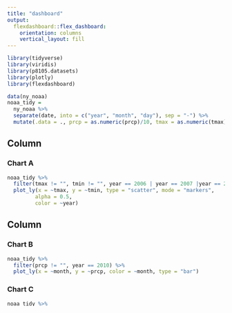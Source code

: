 ```yaml
---
title: "dashboard"
output: 
  flexdashboard::flex_dashboard:
    orientation: columns
    vertical_layout: fill
---
```


```r
library(tidyverse)
library(viridis)
library(p8105.datasets)
library(plotly)
library(flexdashboard)
```

```r
data(ny_noaa)
noaa_tidy =
  ny_noaa %>% 
  separate(date, into = c("year", "month", "day"), sep = "-") %>% 
  mutate(.data = ., prcp = as.numeric(prcp)/10, tmax = as.numeric(tmax)/10, tmin = as.numeric(tmin)/10)

```


Column {data-width=650}
-----------------------------------------------------------------------

### Chart A

```r
noaa_tidy %>%
  filter(tmax != "", tmin != "", year == 2006 | year == 2007 |year == 2008 | year == 2009 | year == 2010) %>%
  plot_ly(x = ~tmax, y = ~tmin, type = "scatter", mode = "markers",
         alpha = 0.5,
         color = ~year)
```

Column {data-width=350}
-----------------------------------------------------------------------

### Chart B

```r
noaa_tidy %>% 
  filter(prcp != "", year == 2010) %>% 
  plot_ly(x = ~month, y = ~prcp, color = ~month, type = "bar")
```

### Chart C

```r
noaa_tidy %>% 
  filter(tmin != "",year == 2002 | year == 2003 | year == 2004 | year == 2005 |year == 2006 | year == 2007 |year == 2008 | year == 2009 | year == 2010) %>% 
  plot_ly(y = ~tmin, color = ~year, type = "box", colors = "Set2")

```

